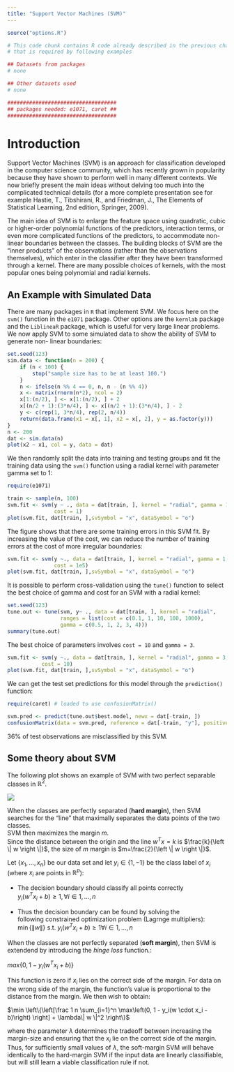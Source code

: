 ```yaml
---
title: "Support Vector Machines (SVM)"
---
```


```r
source("options.R")
```

```r
# This code chunk contains R code already described in the previous chapters
# that is required by following examples

## Datasets from packages
# none

## Other datasets used
# none

###################################
## packages needed: e1071, caret ##
###################################
```


# Introduction

Support Vector Machines (SVM) is an approach for classification developed in the computer science
community, which has recently grown in popularity because they have shown to
perform well in many different contexts. We now briefly present the main
ideas without delving too much into the complicated technical details (for a
more complete presentation see for example Hastie, T., Tibshirani, R., and
Friedman, J., The Elements of Statistical Learning, 2nd edition, Springer,
2009).

The main idea of SVM is to enlarge the feature space using quadratic, cubic
or higher-order polynomial functions of the predictors, interaction terms, or
even more complicated functions of the predictors, to accommodate non-linear
boundaries between the classes. The building blocks of SVM are the "inner
products" of the observations (rather than the observations themselves),
which enter in the classifier after they have been transformed through a
kernel. There are many possible choices of kernels, with the most popular
ones being polynomial and radial kernels.


## An Example with Simulated Data

There are many packages in `R` that implement SVM. We focus here on the `svm()`
function in the `e1071` package. Other options are the `kernlab` package and the
`LiblineaR` package, which is useful for very large linear problems. We now
apply SVM to some simulated data to show the ability of SVM to generate non-
linear boundaries:

```r
set.seed(123)
sim.data <- function(n = 200) {
	if (n < 100) {
		stop("sample size has to be at least 100.")
	}
	n <- ifelse(n %% 4 == 0, n, n - (n %% 4))
	x <- matrix(rnorm(n*2), ncol = 2)
	x[1:(n/2), ] <- x[1:(n/2), ] + 2
	x[(n/2 + 1):(3*n/4), ] <- x[(n/2 + 1):(3*n/4), ] - 2
	y <- c(rep(1, 3*n/4), rep(2, n/4))
	return(data.frame(x1 = x[, 1], x2 = x[, 2], y = as.factor(y)))
}
n <- 200
dat <- sim.data(n)
plot(x2 ~ x1, col = y, data = dat)
```

We then randomly split the data into training and testing groups and fit the
training data using the `svm()` function using a radial kernel with parameter
gamma set to 1:

```r
require(e1071)
```

```r
train <- sample(n, 100)
svm.fit <- svm(y ~ ., data = dat[train, ], kernel = "radial", gamma = 1,
			   cost = 1)
plot(svm.fit, dat[train, ],svSymbol = "x", dataSymbol = "o")
```

The figure shows that there are some training errors in this SVM fit. By
increasing the value of the cost, we can reduce the number of training
errors at the cost of more irregular boundaries:

```r
svm.fit <- svm(y ~., data = dat[train, ], kernel = "radial", gamma = 1,
			   cost = 1e5)
plot(svm.fit, dat[train, ],svSymbol = "x", dataSymbol = "o")
```

It is possible to perform cross-validation using the `tune()` function to
select the best choice of gamma and cost for an SVM with a radial kernel:

```r
set.seed(123)
tune.out <- tune(svm, y~ ., data = dat[train, ], kernel = "radial",
				 ranges = list(cost = c(0.1, 1, 10, 100, 1000),
				 gamma = c(0.5, 1, 2, 3, 4)))
summary(tune.out)
```

The best choice of parameters involves `cost = 10` and `gamma = 3`. 

```r
svm.fit <- svm(y ~., data = dat[train, ], kernel = "radial", gamma = 3,
    	   cost = 10)
plot(svm.fit, dat[train, ],svSymbol = "x", dataSymbol = "o")
```

We can get the test set predictions for this model through the `prediction()` function:

```r
require(caret) # loaded to use confusionMatrix()
```

```r
svm.pred <- predict(tune.out$best.model, newx = dat[-train, ])
confusionMatrix(data = svm.pred, reference = dat[-train, "y"], positive = "1")
```

36% of test observations are misclassified by this SVM.

## Some theory about SVM
The following plot shows an example of SVM with two perfect separable classes in $\mathbb{R}^2$.

![](./images/svm-schema.png)

When the classes are perfectly separated (__hard margin__), then SVM searches for the
"line" that maximally separates the data points of the two classes.  
SVM then maximizes the margin $m$.  
Since the distance between the origin and the line $w^Tx = k$ is $\frac{k}{\left \| w \right \|}$, the size of $m$ margin is $m=\frac{2}{\left \| w \right \|}$.

Let $\{ x_1 , \dots , x_n \}$ be our data set and let $y_i \in \{1,-1\}$ be
the class label of $x_i$ (where $x_i$ are points in $\mathbb{R}^p$):

* The decision boundary should classify all points correctly  
  $y_i \left(w^Tx_i + b \right) \ge 1 ,     \forall i \in 1, \dots, n$
  
* Thus the decision boundary can be found by solving the  
  following constrained optimization problem (Lagrnge multipliers):  
  $\min \left\{ \|w\| \right \}  \text{ s.t. } y_i \left(w^Tx_i + b \right) \ge 1 \forall i \in 1, \dots, n$

When the classes are not perfectly separated (__soft margin__), then SVM is extendend
by introducing the _hinge loss_ function.:

$max\left\{ 0, 1- y_i \left(w^Tx_i + b \right) \right\}$

This function is zero if $x_i$ lies on the correct side of the margin. For data on the
wrong side of the margin, the function's value is proportional to the distance from the
margin. We then wish to obtain:

$\min \left\{\left[\frac 1 n \sum_{i=1}^n \max\left(0, 1 - y_i(w \cdot x_i - b)\right) \right] + \lambda\| w \|^2 \right\}$

where the parameter $\lambda$ determines the tradeoff between increasing the margin-size
and ensuring that the $x_i$ lie on the correct side of the margin. Thus, for sufficiently
small values of $\lambda$, the soft-margin SVM will behave identically to the hard-margin
SVM if the input data are linearly classifiable, but will still learn a viable
classification rule if not.

<!---
# Exerccises?
--->